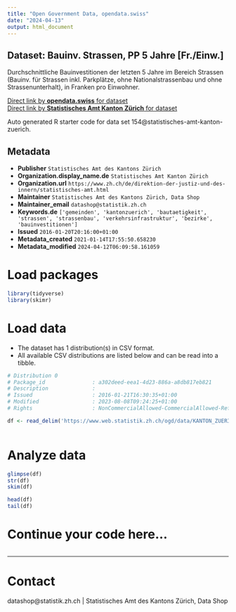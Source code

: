 ```yaml
---
title: "Open Government Data, opendata.swiss"
date: "2024-04-13"
output: html_document
---
```


## Dataset: Bauinv. Strassen, PP 5 Jahre [Fr./Einw.]

Durchschnittliche Bauinvestitionen der letzten 5 Jahre im Bereich Strassen (Bauinv. für Strassen inkl. Parkplätze, ohne Nationalstrassenbau und ohne Strassenunterhalt), in Franken pro Einwohner.

[Direct link by **opendata.swiss** for dataset](https://opendata.swiss/de/dataset/bauinv-strassen-pp-5-jahre-fr-einw)<br>
[Direct link by **Statistisches Amt Kanton Zürich** for dataset](https://www.zh.ch/de/politik-staat/gemeinden/gemeindeportraet.html)

Auto generated R starter code for data set 154@statistisches-amt-kanton-zuerich.

## Metadata

- **Publisher** `Statistisches Amt des Kantons Zürich`
- **Organization.display_name.de** `Statistisches Amt Kanton Zürich`
- **Organization.url** `https://www.zh.ch/de/direktion-der-justiz-und-des-innern/statistisches-amt.html`
- **Maintainer** `Statistisches Amt des Kantons Zürich, Data Shop`
- **Maintainer_email** `datashop@statistik.zh.ch`
- **Keywords.de** `['gemeinden', 'kantonzuerich', 'bautaetigkeit', 'strassen', 'strassenbau', 'verkehrsinfrastruktur', 'bezirke', 'bauinvestitionen']`
- **Issued** `2016-01-20T20:16:00+01:00`
- **Metadata_created** `2021-01-14T17:55:50.658230`
- **Metadata_modified** `2024-04-12T06:09:58.161059`


# Load packages

```r

library(tidyverse)
library(skimr)

```

# Load data

-   The dataset has 1 distribution(s) in CSV format.
-   All available CSV distributions are listed below and can be read into a tibble.

```r

# Distribution 0
# Package_id               : a302deed-eea1-4d23-886a-a8db817eb821
# Description              : 
# Issued                   : 2016-01-21T16:30:35+01:00
# Modified                 : 2023-08-08T09:24:25+01:00
# Rights                   : NonCommercialAllowed-CommercialAllowed-ReferenceRequired

df <- read_delim('https://www.web.statistik.zh.ch/ogd/data/KANTON_ZUERICH_176.csv')



```

# Analyze data

```r

glimpse(df)
str(df)
skim(df)

head(df)
tail(df)

```

# Continue your code here...

```r

```

------------------------------------------------------------------------

# Contact

datashop@statistik.zh.ch | Statistisches Amt des Kantons Zürich, Data Shop
